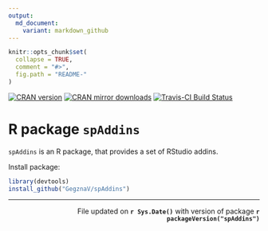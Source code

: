 ```yaml
---
output:
  md_document:
    variant: markdown_github
---
```


<!-- README.md is generated from README.Rmd. Please edit that file -->

```r
knitr::opts_chunk$set(
  collapse = TRUE,
  comment = "#>",
  fig.path = "README-"
)
```

[![CRAN version](http://www.r-pkg.org/badges/version/spAddins)](http://cran.rstudio.com/web/packages/spAddins/index.html)
[![CRAN mirror downloads](http://cranlogs.r-pkg.org/badges/spAddins)](http://cran.rstudio.com/web/packages/spAddins/index.html)
[![Travis-CI Build Status](https://travis-ci.org/GegznaV/spAddins.png?branch=master)](https://travis-ci.org/GegznaV/spAddins)

  
R package `spAddins` 
====================

`spAddins` is an R package, that provides a set of RStudio addins.  

Install package:

```r
library(devtools)
install_github("GegznaV/spAddins")
```


* * *

 <p align="right"> 
 File updated on <b>`r Sys.Date()`</b> with version of package  <b>`r packageVersion("spAddins")`</b>
 </p>    
